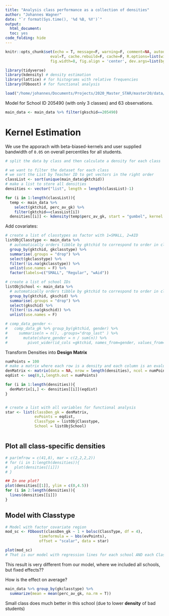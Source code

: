```yaml
---
title: "Analysis class performance as a collection of densities"
author: "Johannes Wagner"
date: "`r format(Sys.time(), '%d %B, %Y')`"
output: 
  html_document:
  toc: yes
code_folding: hide
---
```

  
  ```r
knitr::opts_chunk$set(echo = T, message=F, warning=F, comment=NA, autodep=F, 
                      eval=T, cache.rebuild=F, cache=F, R.options=list(width=120), 
                      fig.width=8, fig.align = 'center', dev.args=list(bg = 'transparent'), dev='svglite')
```

```r
library(tidyverse)
library(kdensity) # density estimation
library(lattice) # for histograms with relative frequencies
library(FDboost) # for functional analysis
```



```r
load("/home/johannes/Documents/Projects/2020_Master_STAR/master20/data/main_data.RData")    
```


Model for School ID 205490 (with only 3 classes) and 63 observations.

```r
main_data <- main_data %>% filter(gkschid==205490)

```


# Kernel Estimation

We use the apporach with beta-biased-kernels and user supplied bandwidth of `0.05` on overall percentiles for all students.

```r
# split the data by class and then calculate a density for each class

# we want to filter the dataset for each class
# we sort the List by Teacher ID to get vectors in the right order
classList <- sort(unique(main_data$gktchid))
# make a list to store all densities
densities <- vector("list", length = length(classList)-1)

for (i in 1:length(classList)){
  temp <- main_data %>% 
    select(gktchid, perc_av_gk) %>% 
    filter(gktchid==classList[i])
  densities[[i]] <- kdensity(temp$perc_av_gk, start = "gumbel", kernel = "beta_biased", na.rm = T, bw = 0.08)}
```

Add covariates:
  
```r
# create a list of classtypes as factor with 1=SMALL, 2=AID
listObjClasstype <- main_data %>% 
  # automatically orders tibble by gktchid to correspond to order in classList
  group_by(gktchid, gkclasstype) %>% 
  summarise(.groups = "drop") %>% 
  select(gkclasstype) %>%
  filter(!is.na(gkclasstype)) %>%
  unlist(use.names = F) %>%
  factor(labels=c("SMALL", "Regular", "wAid"))

# create a list of school IDs
listObjSchool <- main_data %>% 
  # automatically orders tibble by gktchid to correspond to order in classList
  group_by(gktchid, gkschid) %>% 
  summarise(.groups = "drop") %>% 
  select(gkschid) %>%
  filter(!is.na(gkschid)) %>%
  unlist(use.names = F) 

# comp_data_gender <- 
#   comp_data_gk %>% group_by(gktchid, gender) %>% 
#     summarise(n = n(), .groups="drop_last" ) %>% 
#       mutate(share_gender = n / sum(n)) %>% 
#         pivot_wider(id_cols =gktchid, names_from=gender, values_from= share_gender)
```

Transform Densities into **Design Matrix** 
  
```r
numPoints = 100
# make a matrix where each row is a density and each column is an evaluation point
denMatrix <- matrix(data = NA, nrow = length(densities), ncol = numPoints)
eqdist <- seq(0,1,length.out = numPoints)  

for (i in 1:length(densities)){
  denMatrix[i,] <- densities[[i]](eqdist)
}  


# create a list with all variables for functional analysis  
star <- list(classDen_gk = denMatrix, 
             evPoints = eqdist,
             ClassType = listObjClasstype,
             School = listObjSchool) 



```


## Plot all class-specific densities

```r
# par(mfrow = c(41,8), mar = c(2,2,2,2))
# for (i in 1:length(densities)){
#   plot(densities[[i]])
# }

## In one plot?
plot(densities[[1]], ylim = c(0,4.5))
for (i in 2:length(densities)){
  lines(densities[[i]])
} 


```

## Model with Classtype 

```r
# Model with factor covariate region
mod_sc <- FDboost(classDen_gk ~ 1 + bolsc(ClassType, df = 4),
               timeformula = ~ bbs(evPoints),
               offset = "scalar", data = star)

plot(mod_sc)
# That is our model with regression lines for each school AND each Classtype
```


This result is very different from our model, where we included all schools, but fixed effects??

How is the effect on average?

```r
  
main_data %>% group_by(gkclasstype) %>%
  summarize(mean = mean(perc_av_gk, na.rm = T))

```

Small class does much better in this school (due to lower **density** of bad students)